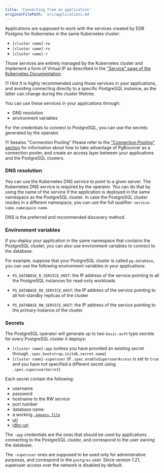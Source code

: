 ```yaml
---
title: 'Connecting from an application'
originalFilePath: 'src/applications.md'
---
```


Applications are supposed to work with the services created by EDB Postgres for Kubernetes
in the same Kubernetes cluster:

-   `[cluster name]-rw`
-   `[cluster name]-ro`
-   `[cluster name]-r`

Those services are entirely managed by the Kubernetes cluster and
implement a form of Virtual IP as described in the
["Service" page of the Kubernetes Documentation](https://kubernetes.io/docs/concepts/services-networking/service/#virtual-ips-and-service-proxies).

!!! Hint
    It is highly recommended using those services in your applications,
    and avoiding connecting directly to a specific PostgreSQL instance, as the latter
    can change during the cluster lifetime.

You can use these services in your applications through:

-   DNS resolution
-   environment variables

For the credentials to connect to PostgreSQL, you can
use the secrets generated by the operator.

!!! Seealso "Connection Pooling"
    Please refer to the ["Connection Pooling" section](connection_pooling.md) for
    information about how to take advantage of PgBouncer as a connection pooler,
    and create an access layer between your applications and the PostgreSQL clusters.

### DNS resolution

You can use the Kubernetes DNS service to point to a given server.
The Kubernetes DNS service is required by the operator.
You can do that by using the name of the service if the application is
deployed in the same namespace as the PostgreSQL cluster.
In case the PostgreSQL cluster resides in a different namespace, you can use the
full qualifier: `service-name.namespace-name`.

DNS is the preferred and recommended discovery method.

### Environment variables

If you deploy your application in the same namespace that contains the
PostgreSQL cluster, you can also use environment variables to connect to the database.

For example, suppose that your PostgreSQL cluster is called `pg-database`,
you can use the following environment variables in your applications:

-   `PG_DATABASE_R_SERVICE_HOST`: the IP address of the service
    pointing to all the PostgreSQL instances for read-only workloads

-   `PG_DATABASE_RO_SERVICE_HOST`: the IP address of the
    service pointing to all hot-standby replicas of the cluster

-   `PG_DATABASE_RW_SERVICE_HOST`: the IP address of the
    service pointing to the *primary* instance of the cluster

### Secrets

The PostgreSQL operator will generate up to two `basic-auth` type secrets for
every PostgreSQL cluster it deploys:

-   `[cluster name]-app` (unless you have provided an existing secret through `.spec.bootstrap.initdb.secret.name`)
-   `[cluster name]-superuser` (if `.spec.enableSuperuserAccess` is set to `true`
    and you have not specified a different secret using `.spec.superuserSecret`)

Each secret contain the following:

-   username
-   password
-   hostname to the RW service
-   port number
-   database name
-   a working [`.pgpass file`](https://www.postgresql.org/docs/current/libpq-pgpass.html)
-   [uri](https://www.postgresql.org/docs/current/libpq-connect.html#LIBPQ-CONNSTRING)
-   [jdbc-uri](https://jdbc.postgresql.org/documentation/use/#connecting-to-the-database)

The `-app` credentials are the ones that should be used by applications
connecting to the PostgreSQL cluster, and correspond to the user *owning* the
database.

The `-superuser` ones are supposed to be used only for administrative purposes,
and correspond to the `postgres` user. Since version 1.21, superuser access
over the network is disabled by default.
